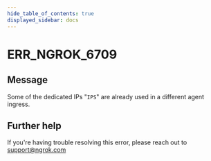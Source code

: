 ```yaml
---
hide_table_of_contents: true
displayed_sidebar: docs
---
```



# ERR_NGROK_6709

## Message

Some of the dedicated IPs "`IPS`" are already used in a different agent ingress.

<ErrorDetails error="err_ngrok_6709" />

## Further help

If you're having trouble resolving this error, please reach out to [support@ngrok.com](mailto:support@ngrok.com?subject=Help%20with%20ERR_NGROK_6709)
